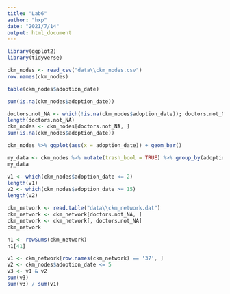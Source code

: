 ```yaml
---
title: "Lab6"
author: "hxp"
date: "2021/7/14"
output: html_document
---
```


```r
library(ggplot2)
library(tidyverse)
```

```r
ckm_nodes <- read_csv("data\\ckm_nodes.csv")
row.names(ckm_nodes)
```
```r
table(ckm_nodes$adoption_date)
```
```r
sum(is.na(ckm_nodes$adoption_date))
```
```r
doctors.not_NA <- which(!is.na(ckm_nodes$adoption_date)); doctors.not_NA
length(doctors.not_NA)
ckm_nodes <- ckm_nodes[doctors.not_NA, ]
sum(is.na(ckm_nodes$adoption_date))
```
```r
ckm_nodes %>% ggplot(aes(x = adoption_date)) + geom_bar()
```
```r
my_data <- ckm_nodes %>% mutate(trash_bool = TRUE) %>% group_by(adoption_date) %>% summarise(number_per_mon = sum(trash_bool)) %>% ungroup()
my_data
```

```r
v1 <- which(ckm_nodes$adoption_date <= 2)
length(v1)
v2 <- which(ckm_nodes$adoption_date >= 15)
length(v2)
```
```r
ckm_network <- read.table("data\\ckm_network.dat")
ckm_network <- ckm_network[doctors.not_NA, ]
ckm_network <- ckm_network[, doctors.not_NA]
ckm_network
```
```r
n1 <- rowSums(ckm_network)
n1[41]
```


```r
v1 <- ckm_network[row.names(ckm_network) == '37', ]
v2 <- ckm_nodes$adoption_date <= 5
v3 <- v1 & v2
sum(v3)
sum(v3) / sum(v1)
```





















